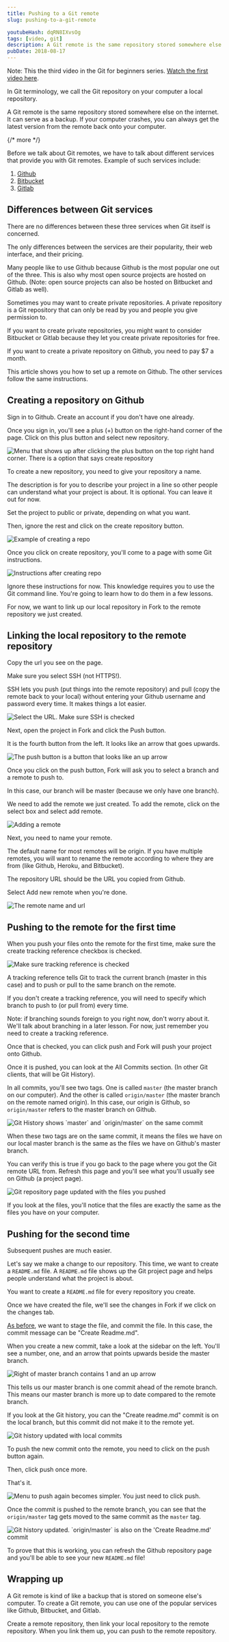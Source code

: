 ```yaml
---
title: Pushing to a Git remote
slug: pushing-to-a-git-remote

youtubeHash: dqRN8IXvsOg
tags: [video, git]
description: A Git remote is the same repository stored somewhere else on the internet. It can serve as a backup. If your computer crashes, you can always get the latest version from the remote back onto your computer.
pubDate: 2018-08-17
---
```


Note: This the third video in the Git for beginners series. [Watch the first video here][1].

In Git terminology, we call the Git repository on your computer a local repository.

A Git remote is the same repository stored somewhere else on the internet. It can serve as a backup. If your computer crashes, you can always get the latest version from the remote back onto your computer.

{/* more */}

Before we talk about Git remotes, we have to talk about different services that provide you with Git remotes. Example of such services include:

1. [Github][2]
2. [Bitbucket][3]
3. [Gitlab][4]

## Differences between Git services

There are no differences between these three services when Git itself is concerned.

The only differences between the services are their popularity, their web interface, and their pricing.

Many people like to use Github because Github is the most popular one out of the three. This is also why most open source projects are hosted on Github. (Note: open source projects can also be hosted on Bitbucket and Gitlab as well).

Sometimes you may want to create private repositories. A private repository is a Git repository that can only be read by you and people you give permission to.

If you want to create private repositories, you might want to consider Bitbucket or Gitlab because they let you create private repositories for free.

If you want to create a private repository on Github, you need to pay $7 a month.

This article shows you how to set up a remote on Github. The other services follow the same instructions.

## Creating a repository on Github

Sign in to Github. Create an account if you don't have one already.

Once you sign in, you'll see a plus (+) button on the right-hand corner of the page. Click on this plus button and select new repository.

<Image
  src="/assets/2018/git-push/create-repo-1.png"
  alt="Menu that shows up after clicking the plus button on the top right hand corner. There is a option that says create repository"
/>

To create a new repository, you need to give your repository a name.

The description is for you to describe your project in a line so other people can understand what your project is about. It is optional. You can leave it out for now.

Set the project to public or private, depending on what you want.

Then, ignore the rest and click on the create repository button.

<Image
  src="/assets/2018/git-push/create-repo-2.png"
  alt="Example of creating a repo"
/>

Once you click on create repository, you'll come to a page with some Git instructions.

<Image
  src="/assets/2018/git-push/git-instructions.png"
  alt="Instructions after creating repo"
/>

Ignore these instructions for now. This knowledge requires you to use the Git command line. You're going to learn how to do them in a few lessons.

For now, we want to link up our local repository in Fork to the remote repository we just created.

## Linking the local repository to the remote repository

Copy the url you see on the page.

Make sure you select SSH (not HTTPS!).

SSH lets you push (put things into the remote repository) and pull (copy the remote back to your local) without entering your Github username and password every time. It makes things a lot easier.

<Image
  src="/assets/2018/git-push/git-url.png"
  alt="Select the URL. Make sure SSH is checked"
/>

Next, open the project in Fork and click the Push button.

It is the fourth button from the left. It looks like an arrow that goes upwards.

<Image
  src="/assets/2018/git-push/push.png"
  alt="The push button is a button that looks like an up arrow"
/>

Once you click on the push button, Fork will ask you to select a branch and a remote to push to.

In this case, our branch will be master (because we only have one branch).

We need to add the remote we just created. To add the remote, click on the select box and select add remote.

<Image src="/assets/2018/git-push/add-remote.png" alt="Adding a remote" />

Next, you need to name your remote.

The default name for most remotes will be origin. If you have multiple remotes, you will want to rename the remote according to where they are from (like Github, Heroku, and Bitbucket).

The repository URL should be the URL you copied from Github.

Select Add new remote when you're done.

<Image
  src="/assets/2018/git-push/remote-name.png"
  alt="The remote name and url"
/>

## Pushing to the remote for the first time

When you push your files onto the remote for the first time, make sure the create tracking reference checkbox is checked.

<Image
  src="/assets/2018/git-push/tracking-ref.png"
  alt="Make sure tracking reference is checked"
/>

A tracking reference tells Git to track the current branch (master in this case) and to push or pull to the same branch on the remote.

If you don't create a tracking reference, you will need to specify which branch to push to (or pull from) every time.

Note: if branching sounds foreign to you right now, don't worry about it. We'll talk about branching in a later lesson. For now, just remember you need to create a tracking reference.

Once that is checked, you can click push and Fork will push your project onto Github.

Once it is pushed, you can look at the All Commits section. (In other Git clients, that will be Git History).

In all commits, you'll see two tags. One is called `master` (the master branch on our computer). And the other is called `origin/master` (the master branch on the remote named origin). In this case, our origin is Github, so `origin/master` refers to the master branch on Github.

<Image
  src="/assets/2018/git-push/history-1.png"
  alt="Git History shows `master` and `origin/master` on the same commit"
/>

When these two tags are on the same commit, it means the files we have on our local master branch is the same as the files we have on Github's master branch.

You can verify this is true if you go back to the page where you got the Git remote URL from. Refresh this page and you'll see what you'll usually see on Github (a project page).

<Image
  src="/assets/2018/git-push/git-repo-1.png"
  alt="Git repository page updated with the files you pushed"
  caption="Git repository page updated with the files you pushed"
/>

If you look at the files, you'll notice that the files are exactly the same as the files you have on your computer.

## Pushing for the second time

Subsequent pushes are much easier.

Let's say we make a change to our repository. This time, we want to create a `README.md` file. A `README.md` file shows up the Git project page and helps people understand what the project is about.

You want to create a `README.md` file for every repository you create.

Once we have created the file, we'll see the changes in Fork if we click on the changes tab.

[As before][5], we want to stage the file, and commit the file. In this case, the commit message can be "Create Readme.md".

When you create a new commit, take a look at the sidebar on the left. You'll see a number, one, and an arrow that points upwards beside the master branch.

<Image
  src="/assets/2018/git-push/branch.png"
  alt="Right of master branch contains 1 and an up arrow"
/>

This tells us our master branch is one commit ahead of the remote branch. This means our master branch is more up to date compared to the remote branch.

If you look at the Git history, you can the "Create readme.md" commit is on the local branch, but this commit did not make it to the remote yet.

<Image
  src="/assets/2018/git-push/history-2.png"
  alt="Git history updated with local commits"
/>

To push the new commit onto the remote, you need to click on the push button again.

Then, click push once more.

That's it.

<Image
  src="/assets/2018/git-push/pushing-again.png"
  alt="Menu to push again becomes simpler. You just need to click push."
  caption=""
/>

Once the commit is pushed to the remote branch, you can see that the `origin/master` tag gets moved to the same commit as the `master` tag.

<Image
  src="/assets/2018/git-push/history-3.png"
  alt="Git history updated. `origin/master` is also on the 'Create Readme.md' commit"
/>

To prove that this is working, you can refresh the Github repository page and you'll be able to see your new `README.md` file!

## Wrapping up

A Git remote is kind of like a backup that is stored on someone else's computer. To create a Git remote, you can use one of the popular services like Github, Bitbucket, and Gitlab.

Create a remote repository, then link your local repository to the remote repository. When you link them up, you can push to the remote repository.

[1]: /blog/setting-up-git
[2]: https://github.com
[3]: https://bitbucket.org
[4]: https://gitlab.com
[5]: /blog/your-first-commit
